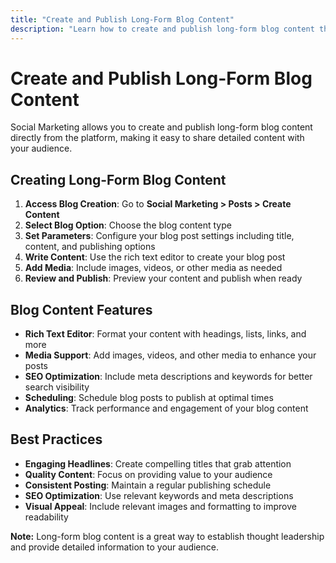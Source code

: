```yaml
---
title: "Create and Publish Long-Form Blog Content"
description: "Learn how to create and publish long-form blog content through Social Marketing"
---
```


# Create and Publish Long-Form Blog Content

Social Marketing allows you to create and publish long-form blog content directly from the platform, making it easy to share detailed content with your audience.

## Creating Long-Form Blog Content

1. **Access Blog Creation**: Go to **Social Marketing > Posts > Create Content**
2. **Select Blog Option**: Choose the blog content type
3. **Set Parameters**: Configure your blog post settings including title, content, and publishing options
4. **Write Content**: Use the rich text editor to create your blog post
5. **Add Media**: Include images, videos, or other media as needed
6. **Review and Publish**: Preview your content and publish when ready

## Blog Content Features

- **Rich Text Editor**: Format your content with headings, lists, links, and more
- **Media Support**: Add images, videos, and other media to enhance your posts
- **SEO Optimization**: Include meta descriptions and keywords for better search visibility
- **Scheduling**: Schedule blog posts to publish at optimal times
- **Analytics**: Track performance and engagement of your blog content

## Best Practices

- **Engaging Headlines**: Create compelling titles that grab attention
- **Quality Content**: Focus on providing value to your audience
- **Consistent Posting**: Maintain a regular publishing schedule
- **SEO Optimization**: Use relevant keywords and meta descriptions
- **Visual Appeal**: Include relevant images and formatting to improve readability

**Note:** Long-form blog content is a great way to establish thought leadership and provide detailed information to your audience.